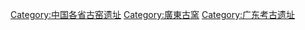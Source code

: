 [[Category:中国各省古窑遗址|Category:中国各省古窑遗址]]
[[Category:廣東古窯|Category:廣東古窯]]
[[Category:广东考古遗址|Category:广东考古遗址]]
